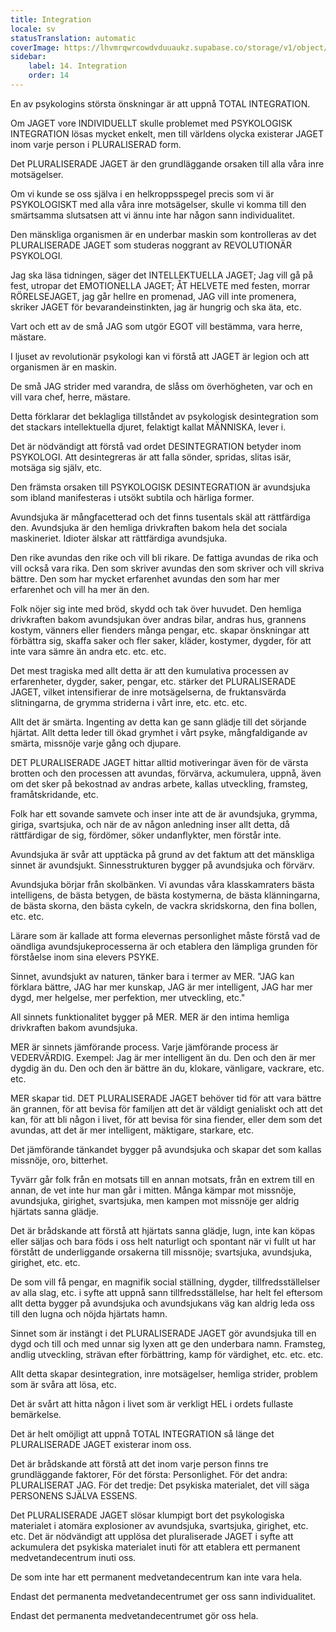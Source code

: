 ```yaml
---
title: Integration
locale: sv
statusTranslation: automatic
coverImage: https://lhvmrqwrcowdvduuaukz.supabase.co/storage/v1/object/public/strapi-uploads/small_cover-educacion-fundamental.webp-2d51a7828a2b1309555be27f7e2a61a0.webp
sidebar:
    label: 14. Integration
    order: 14
---
```

En av psykologins största önskningar är att uppnå TOTAL INTEGRATION.

Om JAGET vore INDIVIDUELLT skulle problemet med PSYKOLOGISK INTEGRATION lösas mycket enkelt, men till världens olycka existerar JAGET inom varje person i PLURALISERAD form.

Det PLURALISERADE JAGET är den grundläggande orsaken till alla våra inre motsägelser.

Om vi kunde se oss själva i en helkroppsspegel precis som vi är PSYKOLOGISKT med alla våra inre motsägelser, skulle vi komma till den smärtsamma slutsatsen att vi ännu inte har någon sann individualitet.

Den mänskliga organismen är en underbar maskin som kontrolleras av det PLURALISERADE JAGET som studeras noggrant av REVOLUTIONÄR PSYKOLOGI.

Jag ska läsa tidningen, säger det INTELLEKTUELLA JAGET; Jag vill gå på fest, utropar det EMOTIONELLA JAGET; ÅT HELVETE med festen, morrar RÖRELSEJAGET, jag går hellre en promenad, JAG vill inte promenera, skriker JAGET för bevarandeinstinkten, jag är hungrig och ska äta, etc.

Vart och ett av de små JAG som utgör EGOT vill bestämma, vara herre, mästare.

I ljuset av revolutionär psykologi kan vi förstå att JAGET är legion och att organismen är en maskin.

De små JAG strider med varandra, de slåss om överhögheten, var och en vill vara chef, herre, mästare.

Detta förklarar det beklagliga tillståndet av psykologisk desintegration som det stackars intellektuella djuret, felaktigt kallat MÄNNISKA, lever i.

Det är nödvändigt att förstå vad ordet DESINTEGRATION betyder inom PSYKOLOGI. Att desintegreras är att falla sönder, spridas, slitas isär, motsäga sig själv, etc.

Den främsta orsaken till PSYKOLOGISK DESINTEGRATION är avundsjuka som ibland manifesteras i utsökt subtila och härliga former.

Avundsjuka är mångfacetterad och det finns tusentals skäl att rättfärdiga den. Avundsjuka är den hemliga drivkraften bakom hela det sociala maskineriet. Idioter älskar att rättfärdiga avundsjuka.

Den rike avundas den rike och vill bli rikare. De fattiga avundas de rika och vill också vara rika. Den som skriver avundas den som skriver och vill skriva bättre. Den som har mycket erfarenhet avundas den som har mer erfarenhet och vill ha mer än den.

Folk nöjer sig inte med bröd, skydd och tak över huvudet. Den hemliga drivkraften bakom avundsjukan över andras bilar, andras hus, grannens kostym, vänners eller fienders många pengar, etc. skapar önskningar att förbättra sig, skaffa saker och fler saker, kläder, kostymer, dygder, för att inte vara sämre än andra etc. etc. etc.

Det mest tragiska med allt detta är att den kumulativa processen av erfarenheter, dygder, saker, pengar, etc. stärker det PLURALISERADE JAGET, vilket intensifierar de inre motsägelserna, de fruktansvärda slitningarna, de grymma striderna i vårt inre, etc. etc. etc.

Allt det är smärta. Ingenting av detta kan ge sann glädje till det sörjande hjärtat. Allt detta leder till ökad grymhet i vårt psyke, mångfaldigande av smärta, missnöje varje gång och djupare.

DET PLURALISERADE JAGET hittar alltid motiveringar även för de värsta brotten och den processen att avundas, förvärva, ackumulera, uppnå, även om det sker på bekostnad av andras arbete, kallas utveckling, framsteg, framåtskridande, etc.

Folk har ett sovande samvete och inser inte att de är avundsjuka, grymma, giriga, svartsjuka, och när de av någon anledning inser allt detta, då rättfärdigar de sig, fördömer, söker undanflykter, men förstår inte.

Avundsjuka är svår att upptäcka på grund av det faktum att det mänskliga sinnet är avundsjukt. Sinnesstrukturen bygger på avundsjuka och förvärv.

Avundsjuka börjar från skolbänken. Vi avundas våra klasskamraters bästa intelligens, de bästa betygen, de bästa kostymerna, de bästa klänningarna, de bästa skorna, den bästa cykeln, de vackra skridskorna, den fina bollen, etc. etc.

Lärare som är kallade att forma elevernas personlighet måste förstå vad de oändliga avundsjukeprocesserna är och etablera den lämpliga grunden för förståelse inom sina elevers PSYKE.

Sinnet, avundsjukt av naturen, tänker bara i termer av MER. "JAG kan förklara bättre, JAG har mer kunskap, JAG är mer intelligent, JAG har mer dygd, mer helgelse, mer perfektion, mer utveckling, etc."

All sinnets funktionalitet bygger på MER. MER är den intima hemliga drivkraften bakom avundsjuka.

MER är sinnets jämförande process. Varje jämförande process är VEDERVÄRDIG. Exempel: Jag är mer intelligent än du. Den och den är mer dygdig än du. Den och den är bättre än du, klokare, vänligare, vackrare, etc. etc.

MER skapar tid. DET PLURALISERADE JAGET behöver tid för att vara bättre än grannen, för att bevisa för familjen att det är väldigt genialiskt och att det kan, för att bli någon i livet, för att bevisa för sina fiender, eller dem som det avundas, att det är mer intelligent, mäktigare, starkare, etc.

Det jämförande tänkandet bygger på avundsjuka och skapar det som kallas missnöje, oro, bitterhet.

Tyvärr går folk från en motsats till en annan motsats, från en extrem till en annan, de vet inte hur man går i mitten. Många kämpar mot missnöje, avundsjuka, girighet, svartsjuka, men kampen mot missnöje ger aldrig hjärtats sanna glädje.

Det är brådskande att förstå att hjärtats sanna glädje, lugn, inte kan köpas eller säljas och bara föds i oss helt naturligt och spontant när vi fullt ut har förstått de underliggande orsakerna till missnöje; svartsjuka, avundsjuka, girighet, etc. etc.

De som vill få pengar, en magnifik social ställning, dygder, tillfredsställelser av alla slag, etc. i syfte att uppnå sann tillfredsställelse, har helt fel eftersom allt detta bygger på avundsjuka och avundsjukans väg kan aldrig leda oss till den lugna och nöjda hjärtats hamn.

Sinnet som är instängt i det PLURALISERADE JAGET gör avundsjuka till en dygd och till och med unnar sig lyxen att ge den underbara namn. Framsteg, andlig utveckling, strävan efter förbättring, kamp för värdighet, etc. etc. etc.

Allt detta skapar desintegration, inre motsägelser, hemliga strider, problem som är svåra att lösa, etc.

Det är svårt att hitta någon i livet som är verkligt HEL i ordets fullaste bemärkelse.

Det är helt omöjligt att uppnå TOTAL INTEGRATION så länge det PLURALISERADE JAGET existerar inom oss.

Det är brådskande att förstå att det inom varje person finns tre grundläggande faktorer, För det första: Personlighet. För det andra: PLURALISERAT JAG. För det tredje: Det psykiska materialet, det vill säga PERSONENS SJÄLVA ESSENS.

Det PLURALISERADE JAGET slösar klumpigt bort det psykologiska materialet i atomära explosioner av avundsjuka, svartsjuka, girighet, etc. etc. Det är nödvändigt att upplösa det pluraliserade JAGET i syfte att ackumulera det psykiska materialet inuti för att etablera ett permanent medvetandecentrum inuti oss.

De som inte har ett permanent medvetandecentrum kan inte vara hela.

Endast det permanenta medvetandecentrumet ger oss sann individualitet.

Endast det permanenta medvetandecentrumet gör oss hela.

